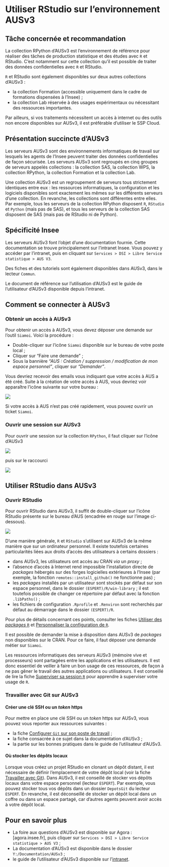 # Utiliser RStudio sur l'environnement AUSv3 {#AUSv3}

::: {.callout-important}
## Tâche concernée et recommandation

La collection RPython d'AUSv3 est l'environnement de référence pour réaliser des tâches de production statistique et des études avec `R` et RStudio. C'est notamment sur cette collection qu'il est possible de traiter des données confidentielles avec `R` et RStudio.

`R` et RStudio sont également disponibles sur deux autres collections d'AUSv3 :

- la collection Formation (accessible uniquement dans le cadre de formations dispensées à l'Insee) ;
- la collection Lab réservée à des usages expérimentaux ou nécessitant des ressources importantes.

Par ailleurs, si vos traitements nécessitent un accès à internet ou des outils non encore disponibles sur AUSv3, il est préférable d'utiliser le SSP Cloud.
:::

## Présentation succincte d'AUSv3

Les serveurs AUSv3 sont des environnements informatiques de travail sur lesquels les agents de l'Insee peuvent traiter des données confidentielles de façon sécurisée. Les serveurs AUSv3 sont regroupés en cinq groupes de serveurs appelés collections : la collection SAS, la collection WPS, la collection RPython, la collection Formation et la collection Lab.

Une collection AUSv3 est un regroupement de serveurs tous strictement identiques entre eux : les ressources informatiques, la configuration et les logiciels disponibles sont exactement les mêmes sur les différents serveurs d'une collection. En revanche, les collections sont différentes entre elles. Par exemple, tous les serveurs de la collection RPython disposent `R`, `RStudio` et `Python` (mais pas de SAS), et tous les serveurs de la collection SAS disposent de SAS (mais pas de RStudio ni de Python).

::: {.callout-warning}
## Spécificité Insee

Les serveurs AUSv3 font l'objet d'une documentation fournie. Cette documentation se trouve principalement sur l'intranet Insee. Vous pouvez y accéder par l'intranet, puis en cliquant sur `Services > DSI > Libre Service statistique > AUS V3`.

Des fiches et des tutoriels sont également disponibles dans AUSv3, dans le lecteur `Commun`.
:::


::: {.callout-tip}
Le document de référence sur l'utilisation d'AUSv3 est le guide de l'utilisateur d'AUSv3 disponible 
depuis l'intranet.
:::


## Comment se connecter à AUSv3

### Obtenir un accès à AUSv3

Pour obtenir un accès à AUSv3, vous devez déposer une demande sur l'outil `Siamoi`. Voici la procédure :

- Double-cliquer sur l'icône `Siamoi` disponible sur le bureau de votre poste local ;
- Cliquer sur "Faire une demande" ;
- Sous la bannière *"AUS : Création / suppression / modification de mon espace personnel"*, cliquer sur *"Demander"*.

Vous devriez recevoir des emails vous indiquant que votre accès à AUS a été créé. Suite à la création de votre accès à AUS, vous devriez voir apparaître l'icône suivante sur votre bureau : 

![](../pics/AUSv3/AUSv3.png)


::: {.callout-tip}
Si votre accès à AUS n'est pas créé rapidement, vous pouvez ouvrir un ticket `Siamoi`.
:::


### Ouvrir une session sur AUSv3

Pour ouvrir une session sur la collection `RPython`, il faut cliquer sur l'icône d'AUSv3

![](../pics/AUSv3/AUSv3.png)


puis sur le raccourci 

![](../pics/AUSv3/Raccourci_AUS_RPython.png)


## Utiliser RStudio dans AUSv3

### Ouvrir RStudio

Pour ouvrir RStudio dans AUSv3, il suffit de double-cliquer sur l'icône RStudio présente sur le bureau d'AUS (encadrée en rouge sur l'image ci-dessous).


![](../pics/AUSv3/Desktop_AUS.png){fig-alt="Ecran d'accueil de la collection RPython d'AUSv3"}

D'une manière générale, `R` et `RStudio` s'utilisent sur AUSv3 de la même manière que sur un ordinateur personnel. Il existe toutefois certaines particularités liées aux droits d'accès des utilisateurs à certains dossiers :

- dans AUSv3, les utilisateurs ont accès au CRAN _via_ un _proxy_ ;
- l'absence d'accès à Internet rend impossible l'installation directe de _packages_ hébergés sur des forges logicielles extérieures à l'Insee (par exemple, la fonction `remotes::install_github()` ne fonctionne pas) ;
- les _packages_ installés par un utilisateur sont stockés par défaut sur son espace personnel, dans le dossier `(ESPERT)/R/win-library` ; il est toutefois possible de changer ce répertoire par défaut avec la fonction `.libPaths()` ;
- les fichiers de configuration `.Rprofile` et `.Renviron` sont recherchés par défaut au démarrage dans le dossier `(ESPERT)/R`.

Pour plus de détails concernant ces points, consulter les fiches [Utiliser des _packages_ `R`](#utiliser-packages) et [Personnaliser la configuration de `R`](#personnaliser).

::: {.callout-note}
Il est possible de demander la mise à disposition dans AUSv3 de _packages_ non disponibles sur le CRAN. Pour ce faire, il faut déposer une demande métier sur `Siamoi`.
:::

::: {.callout-tip}
Les ressources informatiques des serveurs AUSv3 (mémoire vive et processeurs) sont
partagées entre les applications et les utilisateurs. Il est donc essentiel de
veiller à faire un bon usage de ces ressources, de façon à ne pas gêner
le travail des autres applications ou utilisateurs. Il est conseillé de lire la fiche [Superviser sa session `R`](#superviser-ressources) pour apprendre à superviser votre usage de `R`.

:::

### Travailler avec Git sur AUSv3

#### Créer une clé SSH ou un _token_ https

Pour mettre en place une clé SSH ou un _token_ https sur AUSv3, vous pouvez vous reporter aux ressources suivantes :

- la fiche [Configurer `Git` sur son poste de travail](#git-config) ;
- la fiche consacrée à ce sujet dans la documentation d'AUSv3 ;
- la partie sur les bonnes pratiques dans le guide de l'utilisateur d'AUSv3.

#### Où stocker les dépôts locaux

Lorsque vous créez un projet RStudio en clonant un dépôt distant, il est nécessaire de définir l'emplacement de votre dépôt local (voir la fiche [Travailler avec Git](#git)). Dans AUSv3, il est conseillé de stocker vos dépôts locaux dans votre espace personnel (lecteur `ESPERT`). Par exemple, vous pouvez stocker tous vos dépôts dans un dossier `DepotsGit` du lecteur `ESPERT`. En revanche, il est déconseillé de stocker un dépôt local dans un coffre ou dans un espace partagé, car d'autres agents peuvent avoir accès à votre dépôt local.

## Pour en savoir plus

- La foire aux questions d'AUSv3 est disponible sur Agora : [agora.insee.fr], puis cliquer sur `Services > DSI > Libre Service statistique > AUS V3` ;
- La documentation d'AUSv3 est disponible dans le dossier `Y:/Documentation/AUSv3` ;
- le guide de l'utilisateur d'AUSv3 disponible sur l'[intranet](https://www.agora.insee.fr/cms/sites/sgi/home/libre-service-statistique/aus-v3/reunions-dinformation-aus-v3.html).
